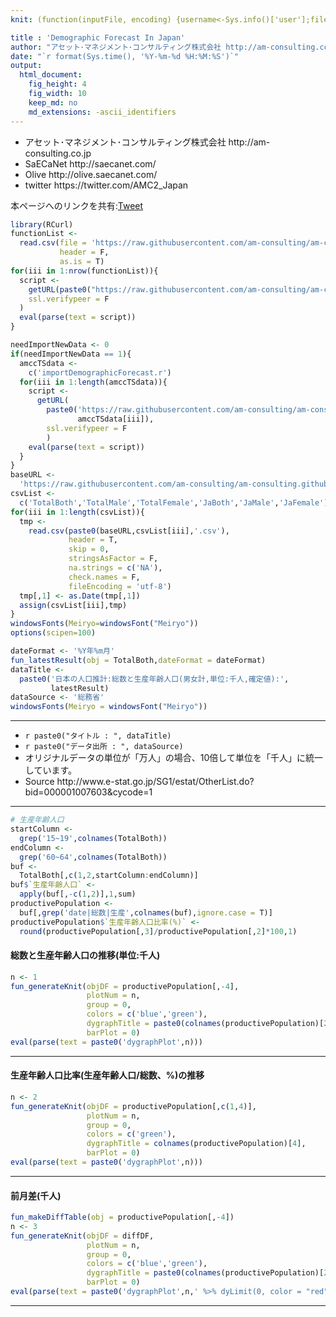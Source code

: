 ```yaml
---
knit: (function(inputFile, encoding) {username<-Sys.info()['user'];fileName<-'defaultPath.csv';pathToFile <-paste0('C:/Users/', username,'/Desktop/pathToCSV/');setwd(pathToFile);buf0<-read.csv(fileName,header = F,skip = 0,stringsAsFactor = F,check.names = F,fileEncoding = 'utf-8');timeStamp<-format(Sys.time(),'%Y%m%d%H%M%S');rmarkdown::render(inputFile, encoding = encoding, output_file = paste0('C:/Users/',username,buf0[2,1],'charts/','am-consulting.co.jp-DemographicForecast.html')) })

title : 'Demographic Forecast In Japan'
author: "アセット･マネジメント･コンサルティング株式会社 http://am-consulting.co.jp"
date: "`r format(Sys.time(), '%Y-%m-%d %H:%M:%S')`"
output: 
  html_document:
    fig_height: 4
    fig_width: 10
    keep_md: no
    md_extensions: -ascii_identifiers
---
```

<link href="http://knowledgevault.saecanet.com/components/rmarkdown-html.css" rel="stylesheet">
<style>.main-container {max-width : 1000px;}</style>
<script src="http://knowledgevault.saecanet.com/components/JavascriptCode.js"></script>

- アセット･マネジメント･コンサルティング株式会社 http://am-consulting.co.jp
- SaECaNet http://saecanet.com/
- Olive http://olive.saecanet.com/
- twitter https://twitter.com/AMC2_Japan

本ページへのリンクを共有:<a href="https://twitter.com/share" class="twitter-share-button" data-via="AMC2_Japan" data-size="large">Tweet</a> <script>!function(d,s,id){var js,fjs=d.getElementsByTagName(s)[0],p=/^http:/.test(d.location)?'http':'https';if(!d.getElementById(id)){js=d.createElement(s);js.id=id;js.src=p+'://platform.twitter.com/widgets.js';fjs.parentNode.insertBefore(js,fjs);}}(document, 'script', 'twitter-wjs');</script>

```r
library(RCurl)
functionList <-
  read.csv(file = 'https://raw.githubusercontent.com/am-consulting/am-consulting.github.io/master/csv/functionList.csv',
           header = F,
           as.is = T)
for(iii in 1:nrow(functionList)){
  script <- 
    getURL(paste0("https://raw.githubusercontent.com/am-consulting/am-consulting.github.io/master/", functionList[iii,1]),
    ssl.verifypeer = F
  )
  eval(parse(text = script))
}
```

```r
needImportNewData <- 0
if(needImportNewData == 1){  
  amccTSdata <- 
    c('importDemographicForecast.r')
  for(iii in 1:length(amccTSdata)){
    script <-
      getURL(
        paste0('https://raw.githubusercontent.com/am-consulting/am-consulting.github.io/master/',
               amccTSdata[iii]),
        ssl.verifypeer = F
        )
    eval(parse(text = script))
  }
}
baseURL <- 
  'https://raw.githubusercontent.com/am-consulting/am-consulting.github.io/master/csv/'
csvList <- 
  c('TotalBoth','TotalMale','TotalFemale','JaBoth','JaMale','JaFemale')
for(iii in 1:length(csvList)){
  tmp <-
    read.csv(paste0(baseURL,csvList[iii],'.csv'), 
             header = T,
             skip = 0, 
             stringsAsFactor = F, 
             na.strings = c('NA'), 
             check.names = F, 
             fileEncoding = 'utf-8')
  tmp[,1] <- as.Date(tmp[,1])
  assign(csvList[iii],tmp)
}
windowsFonts(Meiryo=windowsFont("Meiryo"))
options(scipen=100)
```

```r
dateFormat <- '%Y年%m月'
fun_latestResult(obj = TotalBoth,dateFormat = dateFormat)
dataTitle <- 
  paste0('日本の人口推計:総数と生産年齢人口(男女計,単位:千人,確定値):', 
         latestResult)
dataSource <- '総務省'
windowsFonts(Meiryo = windowsFont("Meiryo"))
```

***

- `r paste0("タイトル : ", dataTitle)`
- `r paste0("データ出所 : ", dataSource)`
- オリジナルデータの単位が「万人」の場合、10倍して単位を「千人」に統一しています。
- Source http://www.e-stat.go.jp/SG1/estat/OtherList.do?bid=000001007603&cycode=1

***

```r
# 生産年齢人口
startColumn <- 
  grep('15~19',colnames(TotalBoth))
endColumn <- 
  grep('60~64',colnames(TotalBoth))
buf <-
  TotalBoth[,c(1,2,startColumn:endColumn)]
buf$`生産年齢人口` <-
  apply(buf[,-c(1,2)],1,sum)
productivePopulation <-
  buf[,grep('date|総数|生産',colnames(buf),ignore.case = T)]
productivePopulation$`生産年齢人口比率(%)` <-
  round(productivePopulation[,3]/productivePopulation[,2]*100,1)
```

#### 総数と生産年齢人口の推移(単位:千人)

```r
n <- 1
fun_generateKnit(objDF = productivePopulation[,-4],
                 plotNum = n,
                 group = 0,
                 colors = c('blue','green'),
                 dygraphTitle = paste0(colnames(productivePopulation)[2:3],collapse = '×'),
                 barPlot = 0)
eval(parse(text = paste0('dygraphPlot',n)))
```

***
#### 生産年齢人口比率(生産年齢人口/総数、%)の推移

```r
n <- 2
fun_generateKnit(objDF = productivePopulation[,c(1,4)],
                 plotNum = n,
                 group = 0,
                 colors = c('green'),
                 dygraphTitle = colnames(productivePopulation)[4],
                 barPlot = 0)
eval(parse(text = paste0('dygraphPlot',n)))
```

***
#### 前月差(千人)

```r
fun_makeDiffTable(obj = productivePopulation[,-4])
n <- 3
fun_generateKnit(objDF = diffDF,
                 plotNum = n,
                 group = 0,
                 colors = c('blue','green'),
                 dygraphTitle = paste0(colnames(productivePopulation)[2:3],collapse = '×'),
                 barPlot = 0)
eval(parse(text = paste0('dygraphPlot',n,' %>% dyLimit(0, color = "red")')))
```

***
<script>MakeNegative();</script>
<script>
  (function(i,s,o,g,r,a,m){i['GoogleAnalyticsObject']=r;i[r]=i[r]||function(){
  (i[r].q=i[r].q||[]).push(arguments)},i[r].l=1*new Date();a=s.createElement(o),
  m=s.getElementsByTagName(o)[0];a.async=1;a.src=g;m.parentNode.insertBefore(a,m)
  })(window,document,'script','https://www.google-analytics.com/analytics.js','ga');

  ga('create', 'UA-3077339-5', 'auto');
  ga('send', 'pageview');

</script>
